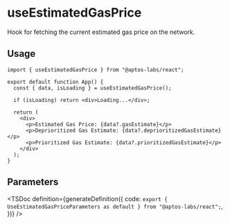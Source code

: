 
# useEstimatedGasPrice

Hook for fetching the current estimated gas price on the network.

## Usage

```tsx
import { useEstimatedGasPrice } from "@aptos-labs/react";

export default function App() {
  const { data, isLoading } = useEstimatedGasPrice();

  if (isLoading) return <div>Loading...</div>;

  return (
    <div>
      <p>Estimated Gas Price: {data?.gasEstimate}</p>
      <p>Deprioritized Gas Estimate: {data?.deprioritizedGasEstimate}</p>
      <p>Prioritized Gas Estimate: {data?.prioritizedGasEstimate}</p>
    </div>
  );
}
```

## Parameters

<TSDoc
  definition={generateDefinition({
    code: `export { UseEstimatedGasPriceParameters as default } from "@aptos-labs/react";`,
  })}
/>
